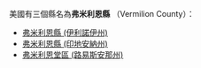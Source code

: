 美國有三個縣名為'''弗米利恩縣''' （Vermilion County）：
* [[弗米利恩縣_(伊利諾伊州)|弗米利恩縣 (伊利諾伊州)]]
* [[弗米利恩縣_(印地安納州)|弗米利恩縣 (印地安納州)]]
* [[弗米利恩堂區_(路易斯安那州)|弗米利恩堂區 (路易斯安那州)]]
{{disambig|V|Cat=五字县名消歧义}}